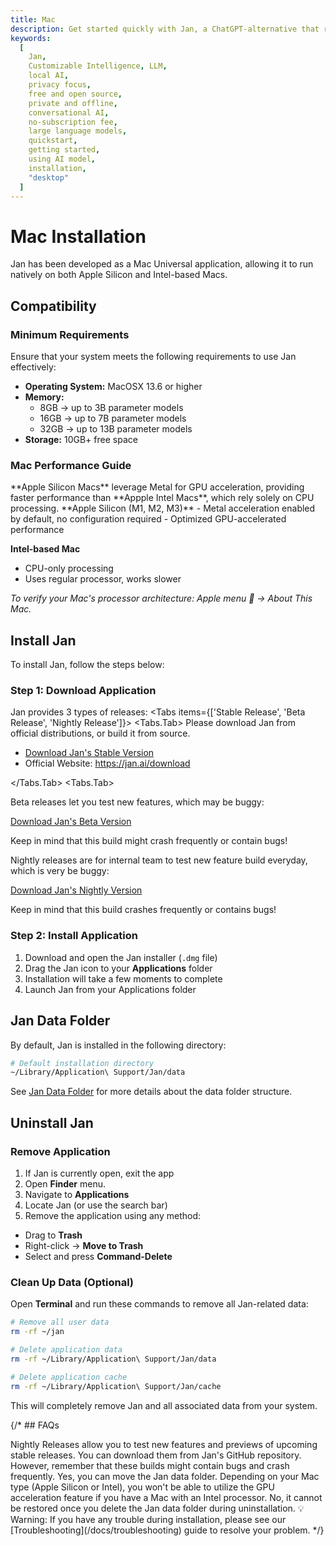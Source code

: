 ```yaml
---
title: Mac
description: Get started quickly with Jan, a ChatGPT-alternative that runs on your own computer, with a local API server. Learn how to install Jan and select an AI model to start chatting.
keywords:
  [
    Jan,
    Customizable Intelligence, LLM,
    local AI,
    privacy focus,
    free and open source,
    private and offline,
    conversational AI,
    no-subscription fee,
    large language models,
    quickstart,
    getting started,
    using AI model,
    installation,
    "desktop"
  ]
---
```




# Mac Installation
Jan has been developed as a Mac Universal application, allowing it to run natively on both Apple Silicon and Intel-based Macs.

## Compatibility
### Minimum Requirements
Ensure that your system meets the following requirements to use Jan effectively:
- **Operating System:** MacOSX 13.6 or higher
- **Memory:**
  - 8GB → up to 3B parameter models
  - 16GB → up to 7B parameter models
  - 32GB → up to 13B parameter models
- **Storage:** 10GB+ free space

### Mac Performance Guide
<Callout type="info">
**Apple Silicon Macs** leverage Metal for GPU acceleration, providing faster performance than **Appple Intel Macs**, which rely solely on CPU processing.
</Callout>
**Apple Silicon (M1, M2, M3)**
- Metal acceleration enabled by default, no configuration required
- Optimized GPU-accelerated performance

**Intel-based Mac**
- CPU-only processing
- Uses regular processor, works slower

_To verify your Mac's processor architecture: Apple menu  → About This Mac._

## Install Jan 

To install Jan, follow the steps below:

### Step 1: Download Application

Jan provides 3 types of releases:
<Tabs items={['Stable Release', 'Beta Release', 'Nightly Release']}>
<Tabs.Tab>
Please download Jan from official distributions, or build it from source.

- [Download Jan's Stable Version](https://app.jan.ai/download/latest/mac-universal)
- Official Website: https://jan.ai/download

</Tabs.Tab>
<Tabs.Tab>

Beta releases let you test new features, which may be buggy:

[Download Jan's Beta Version](https://app.jan.ai/download/beta/mac-universal)

<Callout type="info">
Keep in mind that this build might crash frequently or contain bugs!
</Callout>
</Tabs.Tab>
<Tabs.Tab>

Nightly releases are for internal team to test new feature build everyday, which is very be buggy:

[Download Jan's Nightly Version](https://app.jan.ai/download/nightly/mac-universal)

<Callout type="info">
Keep in mind that this build crashes frequently or contains bugs!
</Callout>
</Tabs.Tab>
</Tabs>


### Step 2: Install Application 

1. Download and open the Jan installer (`.dmg` file)
2. Drag the Jan icon to your **Applications** folder
3. Installation will take a few moments to complete
4. Launch Jan from your Applications folder


## Jan Data Folder

By default, Jan is installed in the following directory:

```sh
# Default installation directory
~/Library/Application\ Support/Jan/data
```
See [Jan Data Folder](/docs/data-folder) for more details about the data folder structure.


## Uninstall Jan
### Remove Application
1. If Jan is currently open, exit the app
2. Open **Finder** menu.
3. Navigate to **Applications**
4. Locate Jan (or use the search bar)
5. Remove the application using any method:
  - Drag to **Trash**
  - Right-click → **Move to Trash**
  - Select and press **Command-Delete**

### Clean Up Data (Optional)

Open **Terminal** and run these commands to remove all Jan-related data:
```bash
# Remove all user data
rm -rf ~/jan

# Delete application data
rm -rf ~/Library/Application\ Support/Jan/data

# Delete application cache
rm -rf ~/Library/Application\ Support/Jan/cache
```
This will completely remove Jan and all associated data from your system.

{/* ## FAQs

<FAQBox title="What are Nightly Releases, and how can I access them?">
Nightly Releases allow you to test new features and previews of upcoming stable releases. You can download them from Jan's GitHub repository. However, remember that these builds might contain bugs and crash frequently.
</FAQBox>
<FAQBox title="Can I move the Jan data folder to a different location?">
Yes, you can move the Jan data folder.
</FAQBox>
<FAQBox title="How do I enable GPU acceleration for better performance">
Depending on your Mac type (Apple Silicon or Intel), you won't be able to utilize the GPU acceleration feature if you have a Mac with an Intel processor.
</FAQBox>
<FAQBox title="Can I recover the deleted Jan data folder after uninstallation?">
No, it cannot be restored once you delete the Jan data folder during uninstallation.
</FAQBox>

<Callout type="info">
💡 Warning: If you have any trouble during installation, please see our [Troubleshooting](/docs/troubleshooting) guide to resolve your problem.

</Callout>
*/}
